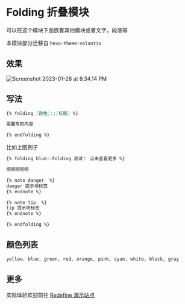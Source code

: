 # Folding 折叠模块

可以在这个模块下面嵌套其他模块或者文字，段落等

本模块部分迁移自 `hexo-theme-volantis`

## 效果

![Screenshot 2023-01-26 at 9.34.14 PM](https://evan.beee.top/img/2023/01/26/ade3c1205a969a2f69f1327225166288.png)

## 写法

```markdown
{% folding [颜色]::[标题] %}

需要写的内容

{% endfolding %}
```

比如上图例子

```markdown
{% folding blue::Folding 测试： 点击查看更多 %}

啊啊啊啊啊

{% note danger  %}
danger 提示块标签
{% endnote %}

{% note tip  %}
tip 提示块标签
{% endnote %}

{% endfolding %}
```

## 颜色列表

```markdown
yellow, blue, green, red, orange, pink, cyan, white, black, gray
```

## 更多

实际体验欢迎前往 [Redefine 演示站点](https://redefine.ohevan.com/2022/10/02/theme-demo/)

